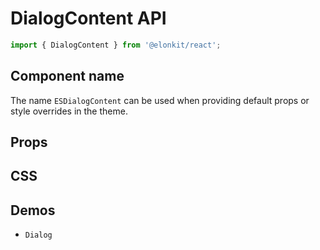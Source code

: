 
<Meta title="Components API/DialogContent" />

# DialogContent API

```js
import { DialogContent } from '@elonkit/react';
```

## Component name

The name `ESDialogContent` can be used when providing default props or style overrides in the theme.

## Props

<TableInterface name="DialogContentProps" variant="props" />

## CSS

<TableInterface name="DialogContentClasses" variant="css" />

## Demos

<ul>
  <li>
    <LinkTo kind="components-dialog" story="demo">
      <code>Dialog</code>
    </LinkTo>
  </li>
</ul>
